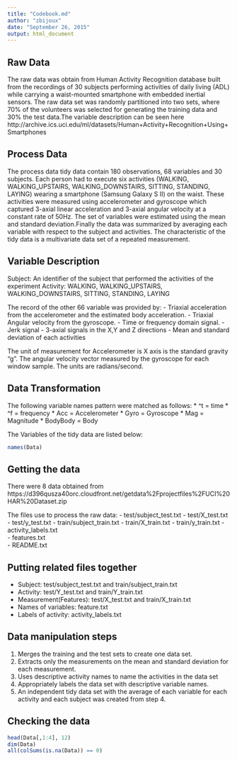 ```yaml
---
title: "Codebook.md"
author: "zbijoux"
date: "September 26, 2015"
output: html_document
---
```

## Raw Data
The raw data was obtain from Human Activity Recognition database built from the recordings of 30 subjects performing activities of daily living (ADL) while carrying a waist-mounted smartphone with embedded inertial sensors. The raw data set was randomly partitioned into two sets, where 70% of the volunteers was selected for generating the training data and 30% the test data.The variable description can  be seen here 
http://archive.ics.uci.edu/ml/datasets/Human+Activity+Recognition+Using+Smartphones

## Process Data
The process data tidy data contain 180 observations, 68 variables and 30 subjects. Each person had to execute six activities (WALKING, WALKING_UPSTAIRS, WALKING_DOWNSTAIRS, SITTING, STANDING, LAYING) wearing a smartphone (Samsung Galaxy S II) on the waist. These activities were measured using accelerometer and gyroscope which captured 3-axial linear acceleration and 3-axial angular velocity at a constant rate of 50Hz. The set of variables were estimated using the mean and standard deviation.Finally the data was summarized by averaging each variable with respect to the subject and activities. The characteristic of the tidy data is a multivariate data set of a repeated measurement.

## Variable Description
Subject: An identifier of the subject that performed the activities of the experiment
Activity:  WALKING, WALKING_UPSTAIRS, WALKING_DOWNSTAIRS, SITTING, STANDING, LAYING

The record of the other 66 variable was provided by:
- Triaxial acceleration from the accelerometer and the estimated body acceleration.
- Triaxial Angular velocity from the gyroscope.
- Time or frequency domain signal.
- Jerk signal
- 3-axial signals in the  X,Y and Z directions
- Mean and standard deviation of each activities 

The unit of measurement for Accelerometer is X axis is the standard gravity "g".
The angular velocity vector measured by the gyroscope for each window sample. The units are radians/second.

## Data Transformation
The following  variable names pattern were matched as follows:
* ^t = time
* ^f = frequency
* Acc = Accelerometer
* Gyro = Gyroscope 
* Mag = Magnitude 
* BodyBody = Body 


The Variables of the tidy data are listed below:

```r
names(Data)
```
 
## Getting the data
There were 8 data obtained from 
https://d396qusza40orc.cloudfront.net/getdata%2Fprojectfiles%2FUCI%20HAR%20Dataset.zip
 
The files use to process the raw data:
- test/subject_test.txt
- test/X_test.txt
- test/y_test.txt
- train/subject_train.txt
- train/X_train.txt
- train/y_train.txt
- activity_labels.txt                        
- features.txt                                
- README.txt 
 
## Putting related files together
- Subject: test/subject_test.txt and train/subject_train.txt
- Activity: test/Y_test.txt and train/Y_train.txt
- Measurement(Features): test/X_test.txt and train/X_train.txt
- Names of variables: feature.txt
- Labels of activity: activity_labels.txt

## Data manipulation steps
1. Merges the training and the test sets to create one data set.
2. Extracts only the measurements on the mean and standard deviation for each measurement.
3. Uses descriptive activity names to name the activities in the data set
4. Appropriately labels the data set with descriptive variable names.
5. An independent tidy data set with the average of each variable for each activity and each subject was created from step 4.
 
## Checking the data  
```r
head(Data[,1:4], 12)
dim(Data)
all(colSums(is.na(Data)) == 0)
```


